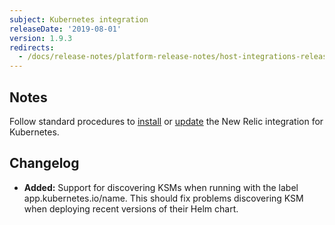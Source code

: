 ```yaml
---
subject: Kubernetes integration
releaseDate: '2019-08-01'
version: 1.9.3
redirects:
  - /docs/release-notes/platform-release-notes/host-integrations-release-notes/new-relic-integration-kubernetes-193
---
```


## Notes

Follow standard procedures to [install](/docs/integrations/host-integrations/host-integrations-list/kubernetes-monitoring-integration#install) or [update](/docs/integrations/host-integrations/host-integrations-list/kubernetes-monitoring-integration#update) the New Relic integration for Kubernetes.

## Changelog

* **Added:** Support for discovering KSMs when running with the label app.kubernetes.io/name. This should fix problems discovering KSM when deploying recent versions of their Helm chart.
